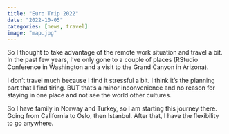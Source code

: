 ```yaml
---
title: "Euro Trip 2022"
date: "2022-10-05"
categories: [news, travel]
image: "map.jpg"
---
```


So I thought to take advantage of the remote work situation and travel a bit. In the past few years, I've only gone to a couple of places (RStudio Conference in Washington and a visit to the Grand Canyon in Arizona).

I don't travel much because I find it stressful a bit. I think it's the planning part that I find tiring. BUT that's a minor inconvenience and no reason for staying in one place and not see the world other cultures.

So I have family in Norway and Turkey, so I am starting this journey there. Going from California to Oslo, then Istanbul. After that, I have the flexibility to go anywhere.
